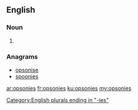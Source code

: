 ==English==

===Noun===
{{head|en}} {{p}}

# {{plural of|opsony|lang=en}}

===Anagrams===
* [[opsonise#English|opsonise]]
* [[spoonies#English|spoonies]]

[[Category:English plurals ending in "-ies"]]

[[ar:opsonies]]
[[fr:opsonies]]
[[ku:opsonies]]
[[my:opsonies]]